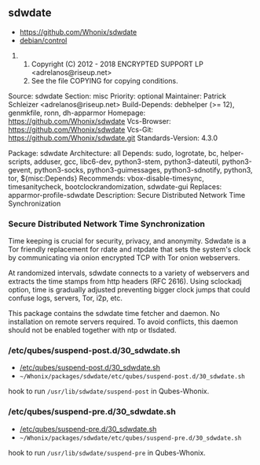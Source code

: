 == sdwdate ==

* https://github.com/Whonix/sdwdate
* [https://github.com/Whonix/sdwdate/blob/master/debian/control debian/control]
## Copyright (C) 2012 - 2018 ENCRYPTED SUPPORT LP <adrelanos@riseup.net>
## See the file COPYING for copying conditions.

Source: sdwdate
Section: misc
Priority: optional
Maintainer: Patrick Schleizer <adrelanos@riseup.net>
Build-Depends: debhelper (>= 12), genmkfile, ronn,
dh-apparmor
Homepage: https://github.com/Whonix/sdwdate
Vcs-Browser: https://github.com/Whonix/sdwdate
Vcs-Git: https://github.com/Whonix/sdwdate.git
Standards-Version: 4.3.0

Package: sdwdate
Architecture: all
Depends: sudo, logrotate, bc, helper-scripts, adduser,
gcc, libc6-dev, python3-stem, python3-dateutil, python3-gevent,
python3-socks, python3-guimessages, python3-sdnotify, python3, tor,
${misc:Depends}
Recommends: vbox-disable-timesync, timesanitycheck, bootclockrandomization,
sdwdate-gui
Replaces: apparmor-profile-sdwdate
Description: Secure Distributed Network Time Synchronization
===  Secure Distributed Network Time Synchronization ===

Time keeping is crucial for security, privacy, and anonymity. Sdwdate is a Tor
friendly replacement for rdate and ntpdate that sets the system's clock by
communicating via onion encrypted TCP with Tor onion webservers.

At randomized intervals, sdwdate connects to a variety of webservers and
extracts the time stamps from http headers (RFC 2616).
Using sclockadj option, time is gradually adjusted preventing bigger clock
jumps that could confuse logs, servers, Tor, i2p, etc.

This package contains the sdwdate time fetcher and daemon. No
installation on remote servers required. To avoid conflicts, this daemon
should not be enabled together with ntp or tlsdated.
=== /etc/qubes/suspend-post.d/30_sdwdate.sh ===

* [https://github.com/Whonix/sdwdate/blob/master/etc/qubes/suspend-post.d/30_sdwdate.sh /etc/qubes/suspend-post.d/30_sdwdate.sh]
* <code>~/Whonix/packages/sdwdate/etc/qubes/suspend-post.d/30_sdwdate.sh</code>

hook to run <code>/usr/lib/sdwdate/suspend-post</code>
in Qubes-Whonix.
=== /etc/qubes/suspend-pre.d/30_sdwdate.sh ===

* [https://github.com/Whonix/sdwdate/blob/master/etc/qubes/suspend-pre.d/30_sdwdate.sh /etc/qubes/suspend-pre.d/30_sdwdate.sh]
* <code>~/Whonix/packages/sdwdate/etc/qubes/suspend-pre.d/30_sdwdate.sh</code>

hook to run <code>/usr/lib/sdwdate/suspend-pre</code>
in Qubes-Whonix.
